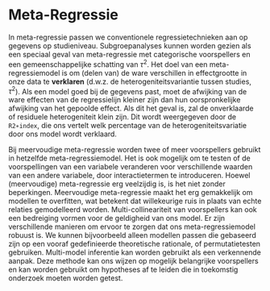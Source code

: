 # Meta-Regressie

In meta-regressie passen we conventionele regressietechnieken aan op gegevens op studieniveau. Subgroepanalyses kunnen worden gezien als een speciaal geval van meta-regressie met categorische voorspellers en een gemeenschappelijke schatting van $\tau^2$. Het doel van een meta-regressiemodel is om (delen van) de ware verschillen in effectgrootte in onze data te **verklaren** (d.w.z. de heterogeniteitsvariantie tussen studies, $\tau^2$). Als een model goed bij de gegevens past, moet de afwijking van de ware effecten van de regressielijn kleiner zijn dan hun oorspronkelijke afwijking van het gepoolde effect. Als dit het geval is, zal de onverklaarde of residuele heterogeniteit klein zijn. Dit wordt weergegeven door de `R2∗index`, die ons vertelt welk percentage van de heterogeniteitsvariatie door ons model wordt verklaard.

Bij meervoudige meta-regressie worden twee of meer voorspellers gebruikt in hetzelfde meta-regressiemodel. Het is ook mogelijk om te testen of de voorspellingen van een variabele veranderen voor verschillende waarden van een andere variabele, door interactietermen te introduceren. Hoewel (meervoudige) meta-regressie erg veelzijdig is, is het niet zonder beperkingen. Meervoudige meta-regressie maakt het erg gemakkelijk om modellen te overfitten, wat betekent dat willekeurige ruis in plaats van echte relaties gemodelleerd worden. Multi-collineariteit van voorspellers kan ook een bedreiging vormen voor de geldigheid van ons model.
Er zijn verschillende manieren om ervoor te zorgen dat ons meta-regressiemodel robuust is. We kunnen bijvoorbeeld alleen modellen passen die gebaseerd zijn op een vooraf gedefinieerde theoretische rationale, of permutatietesten gebruiken. Multi-model inferentie kan worden gebruikt als een verkennende aanpak. Deze methode kan ons wijzen op mogelijk belangrijke voorspellers en kan worden gebruikt om hypotheses af te leiden die in toekomstig onderzoek moeten worden getest.




